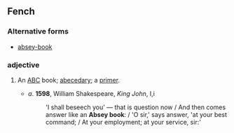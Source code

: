 ==Fench==

===Alternative forms===
* [[absey-book]]

===adjective===
{{en-noun|head=[[absey]] [[book]]}}

# {{context|obsolete|lang=en}} An [[ABC]] book; [[abecedary]]; a [[primer]]. 
#* ''a''. '''1598''', William Shakespeare, ''King John'', I,i
#*: 'I shall beseech you' — that is question now / And then comes answer like an '''Absey book''': / 'O sir,' says answer, 'at your best command; / At your employment; at your service, sir:'